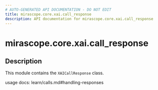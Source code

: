 ```yaml
---
# AUTO-GENERATED API DOCUMENTATION - DO NOT EDIT
title: mirascope.core.xai.call_response
description: API documentation for mirascope.core.xai.call_response
---
```


# mirascope.core.xai.call_response

<ApiType type="Module" />

## Description

This module contains the `XAICallResponse` class.

usage docs: learn/calls.md#handling-responses


